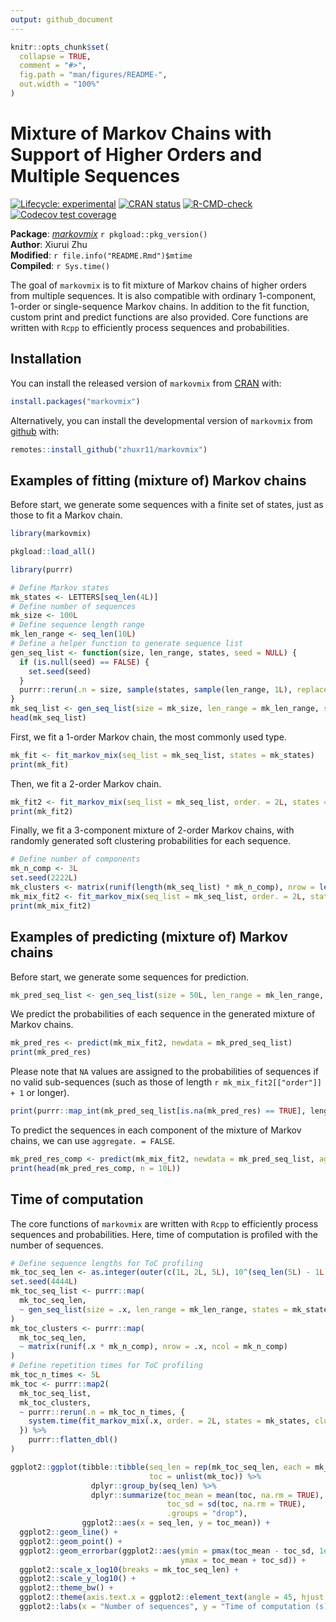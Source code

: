 ```yaml
---
output: github_document
---
```


<!-- README.md is generated from README.Rmd. Please edit that file -->

```r
knitr::opts_chunk$set(
  collapse = TRUE,
  comment = "#>",
  fig.path = "man/figures/README-",
  out.width = "100%"
)
```

# Mixture of Markov Chains with Support of Higher Orders and Multiple Sequences

<!-- badges: start -->
[![Lifecycle: experimental](https://img.shields.io/badge/lifecycle-experimental-orange.svg)](https://lifecycle.r-lib.org/articles/stages.html#experimental)
[![CRAN status](https://www.r-pkg.org/badges/version/markovmix)](https://CRAN.R-project.org/package=markovmix)
[![R-CMD-check](https://github.com/zhuxr11/markovmix/workflows/R-CMD-check/badge.svg)](https://github.com/zhuxr11/markovmix/actions)
[![Codecov test coverage](https://codecov.io/gh/zhuxr11/markovmix/branch/master/graph/badge.svg)](https://app.codecov.io/gh/zhuxr11/markovmix?branch=master)
<!-- badges: end -->

**Package**: [*markovmix*](https://github.com/zhuxr11/markovmix) `r pkgload::pkg_version()`<br />
**Author**: Xiurui Zhu<br />
**Modified**: `r file.info("README.Rmd")$mtime`<br />
**Compiled**: `r Sys.time()`

The goal of `markovmix` is to fit mixture of Markov chains of higher orders from multiple sequences.
It is also compatible with ordinary 1-component, 1-order or single-sequence Markov chains.
In addition to the fit function, custom print and predict functions are also provided.
Core functions are written with `Rcpp` to efficiently process sequences and probabilities.

## Installation

You can install the released version of `markovmix` from [CRAN](https://cran.r-project.org/) with:

``` r
install.packages("markovmix")
```

Alternatively, you can install the developmental version of `markovmix` from [github](https://github.com/) with:

``` r
remotes::install_github("zhuxr11/markovmix")
```

## Examples of fitting (mixture of) Markov chains

Before start, we generate some sequences with a finite set of states, just as those to fit a Markov chain.

```r
library(markovmix)
```

```r
pkgload::load_all()
```

```r
library(purrr)

# Define Markov states
mk_states <- LETTERS[seq_len(4L)]
# Define number of sequences
mk_size <- 100L
# Define sequence length range
mk_len_range <- seq_len(10L)
# Define a helper function to generate sequence list
gen_seq_list <- function(size, len_range, states, seed = NULL) {
  if (is.null(seed) == FALSE) {
    set.seed(seed)
  }
  purrr::rerun(.n = size, sample(states, sample(len_range, 1L), replace = TRUE))
}
mk_seq_list <- gen_seq_list(size = mk_size, len_range = mk_len_range, states = mk_states, seed = 1111L)
head(mk_seq_list)
```

First, we fit a 1-order Markov chain, the most commonly used type.

```r
mk_fit <- fit_markov_mix(seq_list = mk_seq_list, states = mk_states)
print(mk_fit)
```

Then, we fit a 2-order Markov chain.

```r
mk_fit2 <- fit_markov_mix(seq_list = mk_seq_list, order. = 2L, states = mk_states)
print(mk_fit2)
```

Finally, we fit a 3-component mixture of 2-order Markov chains, with randomly generated soft clustering probabilities for each sequence.

```r
# Define number of components
mk_n_comp <- 3L
set.seed(2222L)
mk_clusters <- matrix(runif(length(mk_seq_list) * mk_n_comp), nrow = length(mk_seq_list), ncol = mk_n_comp)
mk_mix_fit2 <- fit_markov_mix(seq_list = mk_seq_list, order. = 2L, states = mk_states, clusters = mk_clusters)
print(mk_mix_fit2)
```

## Examples of predicting (mixture of) Markov chains

Before start, we generate some sequences for prediction.

```r
mk_pred_seq_list <- gen_seq_list(size = 50L, len_range = mk_len_range, states = mk_states, seed = 3333L)
```

We predict the probabilities of each sequence in the generated mixture of Markov chains.

```r
mk_pred_res <- predict(mk_mix_fit2, newdata = mk_pred_seq_list)
print(mk_pred_res)
```

Please note that `NA` values are assigned to the probabilities of sequences if no valid sub-sequences (such as those of length `r mk_mix_fit2[["order"]] + 1` or longer).

```r
print(purrr::map_int(mk_pred_seq_list[is.na(mk_pred_res) == TRUE], length))
```

To predict the sequences in each component of the mixture of Markov chains, we can use `aggregate. = FALSE`.

```r
mk_pred_res_comp <- predict(mk_mix_fit2, newdata = mk_pred_seq_list, aggregate. = FALSE)
print(head(mk_pred_res_comp, n = 10L))
```

## Time of computation

The core functions of `markovmix` are written with `Rcpp` to efficiently process sequences and probabilities. Here, time of computation is profiled with the number of sequences.

```r
# Define sequence lengths for ToC profiling
mk_toc_seq_len <- as.integer(outer(c(1L, 2L, 5L), 10^(seq_len(5L) - 1L)))
set.seed(4444L)
mk_toc_seq_list <- purrr::map(
  mk_toc_seq_len,
  ~ gen_seq_list(size = .x, len_range = mk_len_range, states = mk_states)
)
mk_toc_clusters <- purrr::map(
  mk_toc_seq_len,
  ~ matrix(runif(.x * mk_n_comp), nrow = .x, ncol = mk_n_comp)
)
# Define repetition times for ToC profiling
mk_toc_n_times <- 5L
mk_toc <- purrr::map2(
  mk_toc_seq_list,
  mk_toc_clusters,
  ~ purrr::rerun(.n = mk_toc_n_times, {
    system.time(fit_markov_mix(.x, order. = 2L, states = mk_states, clusters = .y, verbose = FALSE))[["elapsed"]]
  }) %>%
    purrr::flatten_dbl()
)
```

```r
ggplot2::ggplot(tibble::tibble(seq_len = rep(mk_toc_seq_len, each = mk_toc_n_times),
                               toc = unlist(mk_toc)) %>%
                  dplyr::group_by(seq_len) %>%
                  dplyr::summarize(toc_mean = mean(toc, na.rm = TRUE),
                                   toc_sd = sd(toc, na.rm = TRUE),
                                   .groups = "drop"),
                ggplot2::aes(x = seq_len, y = toc_mean)) +
  ggplot2::geom_line() +
  ggplot2::geom_point() +
  ggplot2::geom_errorbar(ggplot2::aes(ymin = pmax(toc_mean - toc_sd, 1e-4),
                                      ymax = toc_mean + toc_sd)) +
  ggplot2::scale_x_log10(breaks = mk_toc_seq_len) +
  ggplot2::scale_y_log10() +
  ggplot2::theme_bw() +
  ggplot2::theme(axis.text.x = ggplot2::element_text(angle = 45, hjust = 1, vjust = 1)) +
  ggplot2::labs(x = "Number of sequences", y = "Time of computation (s)")
```


